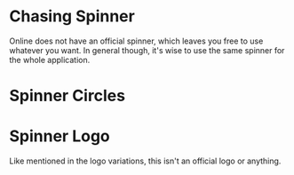 
<Meta title="Feedback|Spinner" component={Spinner} />

# Chasing Spinner

Online does not have an official spinner, which leaves you free to use whatever you want. In general though, it's wise to use the same spinner for the whole application.

<Canvas>
  <Story name="Chasing Spinner">
    <ExampleContainer>
      <Spinner />
      <Spinner primaryColor={colors.error} secondaryColor="#0FF0AE" />
    </ExampleContainer>
  </Story>
</Canvas>
<Props of={Spinner} />

# Spinner Circles

<Canvas>
  <Story name="Spinner Circles">
    <ExampleContainer>
      <SpinnerCircles />
      <SpinnerCircles size={'4rem'} primaryColor={colors.primary} secondaryColor={colors.secondary} />
    </ExampleContainer>
  </Story>
</Canvas>
<Props of={SpinnerCircles} />

# Spinner Logo

Like mentioned in the logo variations, this isn't an official logo or anything.

<Canvas>
  <Story name="Spinner Logo">
    <ExampleContainer>
      <SpinnerLogo />
      <SpinnerLogo size={'150px'} primaryColor={'#db7093'} secondaryColor={'#2f9c0a'} />
    </ExampleContainer>
  </Story>
</Canvas>
<Props of={SpinnerLogo} />
